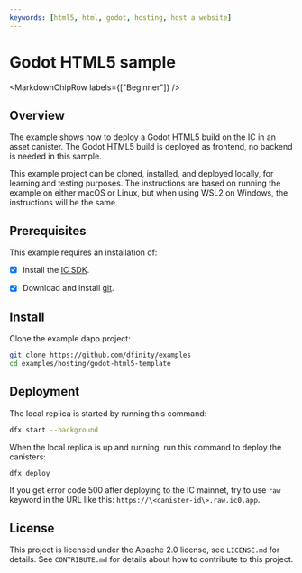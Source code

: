 ```yaml
---
keywords: [html5, html, godot, hosting, host a website]
---
```




# Godot HTML5 sample

<MarkdownChipRow labels={["Beginner"]} />

## Overview
The example shows how to deploy a Godot HTML5 build on the IC in an asset canister. The Godot HTML5 build is deployed as frontend, no backend is needed in this sample.

This example project can be cloned, installed, and deployed locally, for learning and testing purposes. The instructions are based on running the example on either macOS or Linux, but when using WSL2 on Windows, the instructions will be the same.

## Prerequisites

This example requires an installation of:

- [x] Install the [IC SDK](https://internetcomputer.org/docs/current/developer-docs/setup/install/).

- [x] Download and install [git](https://git-scm.com/downloads).

## Install

Clone the example dapp project:

```bash
git clone https://github.com/dfinity/examples
cd examples/hosting/godot-html5-template
```

## Deployment
The local replica is started by running this command:

```bash
dfx start --background
```

When the local replica is up and running, run this command to deploy the canisters:

```bash
dfx deploy
```

If you get error code 500 after deploying to the IC mainnet, try to use `raw` keyword in the URL like this: `https://\<canister-id\>.raw.ic0.app`.

## License
This project is licensed under the Apache 2.0 license, see `LICENSE.md` for details. See `CONTRIBUTE.md` for details about how to contribute to this project. 

